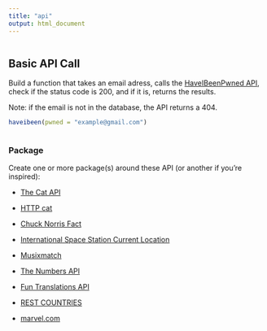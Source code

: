 ```yaml
---
title: "api"
output: html_document
---
```


```r





```

## Basic API Call

Build a function that takes an email adress, calls the [HaveIBeenPwned API](https://haveibeenpwned.com/), check if the status code is 200, and if it is, returns the results. 

Note: if the email is not in the database, the API returns a 404. 

``` r
haveibeen(pwned = "example@gmail.com")
```

```r












```

### Package

Create one or more package(s) around these API (or another if you're inspired):

+ [The Cat API](https://thecatapi.com/)

+ [HTTP cat](https://http.cat/)

+ [Chuck Norris Fact](https://api.chucknorris.io/)

+ [International Space Station Current Location](http://open-notify.org)

+ [Musixmatch](https://developer.musixmatch.com/documentation)

+ [The Numbers API](http://numbersapi.com)

+ [Fun Translations API](https://funtranslations.com/api)

+ [REST COUNTRIES](https://restcountries.eu/)

+ [marvel.com](https://developer.marvel.com/)
